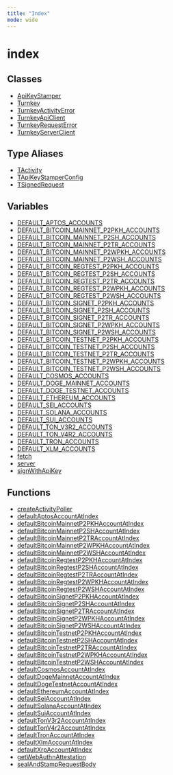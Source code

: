 ```yaml
---
title: "Index"
mode: wide
---
```

  
# index

## Classes

- [ApiKeyStamper](ApiKeyStamper/readme)
- [Turnkey](Turnkey/readme)
- [TurnkeyActivityError](TurnkeyActivityError/readme)
- [TurnkeyApiClient](TurnkeyApiClient/readme)
- [TurnkeyRequestError](TurnkeyRequestError/readme)
- [TurnkeyServerClient](TurnkeyServerClient/readme)

## Type Aliases

- [TActivity](TActivity/readme)
- [TApiKeyStamperConfig](TApiKeyStamperConfig/readme)
- [TSignedRequest](TSignedRequest/readme)

## Variables

- [DEFAULT\_APTOS\_ACCOUNTS](DEFAULT_APTOS_ACCOUNTS/readme)
- [DEFAULT\_BITCOIN\_MAINNET\_P2PKH\_ACCOUNTS](DEFAULT_BITCOIN_MAINNET_P2PKH_ACCOUNTS/readme)
- [DEFAULT\_BITCOIN\_MAINNET\_P2SH\_ACCOUNTS](DEFAULT_BITCOIN_MAINNET_P2SH_ACCOUNTS/readme)
- [DEFAULT\_BITCOIN\_MAINNET\_P2TR\_ACCOUNTS](DEFAULT_BITCOIN_MAINNET_P2TR_ACCOUNTS/readme)
- [DEFAULT\_BITCOIN\_MAINNET\_P2WPKH\_ACCOUNTS](DEFAULT_BITCOIN_MAINNET_P2WPKH_ACCOUNTS/readme)
- [DEFAULT\_BITCOIN\_MAINNET\_P2WSH\_ACCOUNTS](DEFAULT_BITCOIN_MAINNET_P2WSH_ACCOUNTS/readme)
- [DEFAULT\_BITCOIN\_REGTEST\_P2PKH\_ACCOUNTS](DEFAULT_BITCOIN_REGTEST_P2PKH_ACCOUNTS/readme)
- [DEFAULT\_BITCOIN\_REGTEST\_P2SH\_ACCOUNTS](DEFAULT_BITCOIN_REGTEST_P2SH_ACCOUNTS/readme)
- [DEFAULT\_BITCOIN\_REGTEST\_P2TR\_ACCOUNTS](DEFAULT_BITCOIN_REGTEST_P2TR_ACCOUNTS/readme)
- [DEFAULT\_BITCOIN\_REGTEST\_P2WPKH\_ACCOUNTS](DEFAULT_BITCOIN_REGTEST_P2WPKH_ACCOUNTS/readme)
- [DEFAULT\_BITCOIN\_REGTEST\_P2WSH\_ACCOUNTS](DEFAULT_BITCOIN_REGTEST_P2WSH_ACCOUNTS/readme)
- [DEFAULT\_BITCOIN\_SIGNET\_P2PKH\_ACCOUNTS](DEFAULT_BITCOIN_SIGNET_P2PKH_ACCOUNTS/readme)
- [DEFAULT\_BITCOIN\_SIGNET\_P2SH\_ACCOUNTS](DEFAULT_BITCOIN_SIGNET_P2SH_ACCOUNTS/readme)
- [DEFAULT\_BITCOIN\_SIGNET\_P2TR\_ACCOUNTS](DEFAULT_BITCOIN_SIGNET_P2TR_ACCOUNTS/readme)
- [DEFAULT\_BITCOIN\_SIGNET\_P2WPKH\_ACCOUNTS](DEFAULT_BITCOIN_SIGNET_P2WPKH_ACCOUNTS/readme)
- [DEFAULT\_BITCOIN\_SIGNET\_P2WSH\_ACCOUNTS](DEFAULT_BITCOIN_SIGNET_P2WSH_ACCOUNTS/readme)
- [DEFAULT\_BITCOIN\_TESTNET\_P2PKH\_ACCOUNTS](DEFAULT_BITCOIN_TESTNET_P2PKH_ACCOUNTS/readme)
- [DEFAULT\_BITCOIN\_TESTNET\_P2SH\_ACCOUNTS](DEFAULT_BITCOIN_TESTNET_P2SH_ACCOUNTS/readme)
- [DEFAULT\_BITCOIN\_TESTNET\_P2TR\_ACCOUNTS](DEFAULT_BITCOIN_TESTNET_P2TR_ACCOUNTS/readme)
- [DEFAULT\_BITCOIN\_TESTNET\_P2WPKH\_ACCOUNTS](DEFAULT_BITCOIN_TESTNET_P2WPKH_ACCOUNTS/readme)
- [DEFAULT\_BITCOIN\_TESTNET\_P2WSH\_ACCOUNTS](DEFAULT_BITCOIN_TESTNET_P2WSH_ACCOUNTS/readme)
- [DEFAULT\_COSMOS\_ACCOUNTS](DEFAULT_COSMOS_ACCOUNTS/readme)
- [DEFAULT\_DOGE\_MAINNET\_ACCOUNTS](DEFAULT_DOGE_MAINNET_ACCOUNTS/readme)
- [DEFAULT\_DOGE\_TESTNET\_ACCOUNTS](DEFAULT_DOGE_TESTNET_ACCOUNTS/readme)
- [DEFAULT\_ETHEREUM\_ACCOUNTS](DEFAULT_ETHEREUM_ACCOUNTS/readme)
- [DEFAULT\_SEI\_ACCOUNTS](DEFAULT_SEI_ACCOUNTS/readme)
- [DEFAULT\_SOLANA\_ACCOUNTS](DEFAULT_SOLANA_ACCOUNTS/readme)
- [DEFAULT\_SUI\_ACCOUNTS](DEFAULT_SUI_ACCOUNTS/readme)
- [DEFAULT\_TON\_V3R2\_ACCOUNTS](DEFAULT_TON_V3R2_ACCOUNTS/readme)
- [DEFAULT\_TON\_V4R2\_ACCOUNTS](DEFAULT_TON_V4R2_ACCOUNTS/readme)
- [DEFAULT\_TRON\_ACCOUNTS](DEFAULT_TRON_ACCOUNTS/readme)
- [DEFAULT\_XLM\_ACCOUNTS](DEFAULT_XLM_ACCOUNTS/readme)
- [fetch](fetch/readme)
- [server](server/readme)
- [signWithApiKey](signWithApiKey/readme)

## Functions

- [createActivityPoller](createActivityPoller/readme)
- [defaultAptosAccountAtIndex](defaultAptosAccountAtIndex/readme)
- [defaultBitcoinMainnetP2PKHAccountAtIndex](defaultBitcoinMainnetP2PKHAccountAtIndex/readme)
- [defaultBitcoinMainnetP2SHAccountAtIndex](defaultBitcoinMainnetP2SHAccountAtIndex/readme)
- [defaultBitcoinMainnetP2TRAccountAtIndex](defaultBitcoinMainnetP2TRAccountAtIndex/readme)
- [defaultBitcoinMainnetP2WPKHAccountAtIndex](defaultBitcoinMainnetP2WPKHAccountAtIndex/readme)
- [defaultBitcoinMainnetP2WSHAccountAtIndex](defaultBitcoinMainnetP2WSHAccountAtIndex/readme)
- [defaultBitcoinRegtestP2PKHAccountAtIndex](defaultBitcoinRegtestP2PKHAccountAtIndex/readme)
- [defaultBitcoinRegtestP2SHAccountAtIndex](defaultBitcoinRegtestP2SHAccountAtIndex/readme)
- [defaultBitcoinRegtestP2TRAccountAtIndex](defaultBitcoinRegtestP2TRAccountAtIndex/readme)
- [defaultBitcoinRegtestP2WPKHAccountAtIndex](defaultBitcoinRegtestP2WPKHAccountAtIndex/readme)
- [defaultBitcoinRegtestP2WSHAccountAtIndex](defaultBitcoinRegtestP2WSHAccountAtIndex/readme)
- [defaultBitcoinSignetP2PKHAccountAtIndex](defaultBitcoinSignetP2PKHAccountAtIndex/readme)
- [defaultBitcoinSignetP2SHAccountAtIndex](defaultBitcoinSignetP2SHAccountAtIndex/readme)
- [defaultBitcoinSignetP2TRAccountAtIndex](defaultBitcoinSignetP2TRAccountAtIndex/readme)
- [defaultBitcoinSignetP2WPKHAccountAtIndex](defaultBitcoinSignetP2WPKHAccountAtIndex/readme)
- [defaultBitcoinSignetP2WSHAccountAtIndex](defaultBitcoinSignetP2WSHAccountAtIndex/readme)
- [defaultBitcoinTestnetP2PKHAccountAtIndex](defaultBitcoinTestnetP2PKHAccountAtIndex/readme)
- [defaultBitcoinTestnetP2SHAccountAtIndex](defaultBitcoinTestnetP2SHAccountAtIndex/readme)
- [defaultBitcoinTestnetP2TRAccountAtIndex](defaultBitcoinTestnetP2TRAccountAtIndex/readme)
- [defaultBitcoinTestnetP2WPKHAccountAtIndex](defaultBitcoinTestnetP2WPKHAccountAtIndex/readme)
- [defaultBitcoinTestnetP2WSHAccountAtIndex](defaultBitcoinTestnetP2WSHAccountAtIndex/readme)
- [defaultCosmosAccountAtIndex](defaultCosmosAccountAtIndex/readme)
- [defaultDogeMainnetAccountAtIndex](defaultDogeMainnetAccountAtIndex/readme)
- [defaultDogeTestnetAccountAtIndex](defaultDogeTestnetAccountAtIndex/readme)
- [defaultEthereumAccountAtIndex](defaultEthereumAccountAtIndex/readme)
- [defaultSeiAccountAtIndex](defaultSeiAccountAtIndex/readme)
- [defaultSolanaAccountAtIndex](defaultSolanaAccountAtIndex/readme)
- [defaultSuiAccountAtIndex](defaultSuiAccountAtIndex/readme)
- [defaultTonV3r2AccountAtIndex](defaultTonV3r2AccountAtIndex/readme)
- [defaultTonV4r2AccountAtIndex](defaultTonV4r2AccountAtIndex/readme)
- [defaultTronAccountAtIndex](defaultTronAccountAtIndex/readme)
- [defaultXlmAccountAtIndex](defaultXlmAccountAtIndex/readme)
- [defaultXrpAccountAtIndex](defaultXrpAccountAtIndex/readme)
- [getWebAuthnAttestation](getWebAuthnAttestation/readme)
- [sealAndStampRequestBody](sealAndStampRequestBody/readme)
